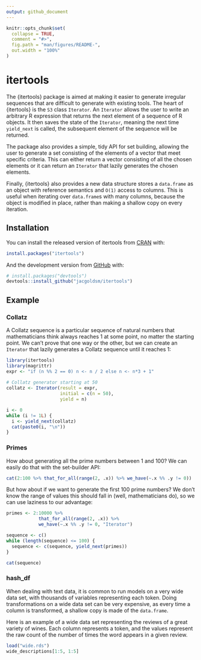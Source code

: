 ```yaml
---
output: github_document
---
```


<!-- README.md is generated from README.Rmd. Please edit that file -->

```r
knitr::opts_chunk$set(
  collapse = TRUE,
  comment = "#>",
  fig.path = "man/figures/README-",
  out.width = "100%"
)
```

# itertools

<!-- badges: start -->
<!-- badges: end -->

The {itertools} package is aimed at making it easier to generate irregular
sequences that are difficult to generate with existing tools. The heart
of {itertools} is the `S3` class `Iterator`. An `Iterator` allows the
user to write an arbitrary R expression that returns the next
element of a sequence of R objects. It then saves the state of the `Iterator`, meaning the next time `yield_next` is called, the subsequent element of the sequence will be returned.

The package also provides a simple, tidy API for set building, allowing the user to generate a set consisting of the elements of a vector that meet specific criteria. This can either return a vector consisting of all the chosen elements or it can return an `Iterator` that lazily generates the chosen elements.

Finally, {itertools} also provides a new data structure stores a `data.frame` as an object with reference semantics and `O(1)` access to columns. This is useful when iterating over `data.frame`s with many columns, because the object is modified in place, rather than making a shallow copy on every iteration.

## Installation

You can install the released version of itertools from [CRAN](https://CRAN.R-project.org) with:

``` r
install.packages("itertools")
```

And the development version from [GitHub](https://github.com/) with:

``` r
# install.packages("devtools")
devtools::install_github("jacgoldsm/itertools")
```
## Example
### Collatz

A Collatz sequence is a particular sequence of natural numbers that mathematicians think always reaches $1$ at some point, no matter the starting point. We can't prove that one way or the other, but we can create an `Iterator` that lazily generates a Collatz sequence until it reaches $1$:

```r
library(itertools)
library(magrittr)
expr <- "if (n %% 2 == 0) n <- n / 2 else n <- n*3 + 1"
  
# Collatz generator starting at 50
collatz <- Iterator(result = expr,
                    initial = c(n = 50),
                    yield = n)

i <- 0
while (i != 1L) {
  i <- yield_next(collatz)
  cat(paste0(i, "\n"))
}
```
### Primes
How about generating all the prime numbers between $1$ and $100$? We can easily do that with the set-builder API:
```r
cat(2:100 %>% that_for_all(range(2, .x)) %>% we_have(~.x %% .y != 0))
```
But how about if we want to generate the first $100$ prime numbers? We don't know the range of values this should fall in (well, mathematicians do), so we can use laziness to our advantage:
```r
primes <- 2:10000 %>%
            that_for_all(range(2, .x)) %>% 
            we_have(~.x %% .y != 0, "Iterator")

sequence <- c()
while (length(sequence) <= 100) {
  sequence <- c(sequence, yield_next(primes))
}

cat(sequence)
```
### hash_df
When dealing with text data, it is common to run models on a very wide data set, with thousands of variables representing each token. Doing transformations on a wide data set can be very expensive, as every time a column is transformed, a shallow copy is made of the `data.frame`.

Here is an example of a wide data set representing the reviews of a great variety of wines. Each column represents a token, and the values represent the raw count of the number of times the word appears in a given review.
```r
load("wide.rds")
wide_descriptions[1:5, 1:5]
```

